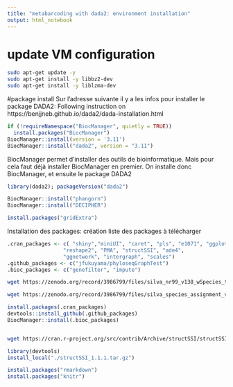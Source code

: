 ```yaml
---
title: "metabarcoding with dada2: environment installation"
output: html_notebook
---
```



# update VM configuration
``` bash
sudo apt-get update -y 
sudo apt-get install -y libbz2-dev
sudo apt-get install -y liblzma-dev
```


#package install
Sur l'adresse suivante il y a les infos pour installer le package DADA2:
Following instruction on https://benjjneb.github.io/dada2/dada-installation.html

```r
if (!requireNamespace("BiocManager", quietly = TRUE))
  install.packages("BiocManager")
BiocManager::install(version = '3.11')
BiocManager::install("dada2", version = "3.11")
```
BiocManager permet d'installer des outils de bioinformatique. Mais pour cela faut déjà installer BiocManager en premier. On installe donc BiocManager, et ensuite le package DADA2
```r
library(dada2); packageVersion("dada2")
```
```r
BiocManager::install("phangorn")
BiocManager::install("DECIPHER")
```
```r
install.packages("gridExtra")
```
Installation des packages: création liste des packages à télécharger
```r
.cran_packages <- c( "shiny","miniUI", "caret", "pls", "e1071", "ggplot2", "randomForest", "dplyr", "ggrepel", "nlme", "devtools",
                  "reshape2", "PMA", "structSSI", "ade4",
                  "ggnetwork", "intergraph", "scales")
.github_packages <- c("jfukuyama/phyloseqGraphTest")
.bioc_packages <- c("genefilter", "impute")
```

```bash
wget https://zenodo.org/record/3986799/files/silva_nr99_v138_wSpecies_train_set.fa.gz

```

```bash
wget https://zenodo.org/record/3986799/files/silva_species_assignment_v138.fa.gz
```

```r
install.packages(.cran_packages)
devtools::install_github(.github_packages)
BiocManager::install(.bioc_packages)
```
```r
```


```bash
wget https://cran.r-project.org/src/contrib/Archive/structSSI/structSSI_1.1.1.tar.gz
```
```r
library(devtools)
install_local("./structSSI_1.1.1.tar.gz")
```

```r
install.packages("rmarkdown")
install.packages("knitr")
```
